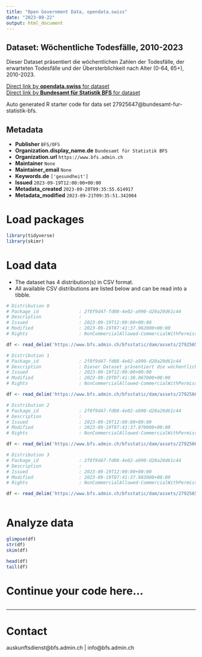 ```yaml
---
title: "Open Government Data, opendata.swiss"
date: "2023-09-22"
output: html_document
---
```


## Dataset: Wöchentliche Todesfälle, 2010-2023

Dieser Dataset präsentiert die wöchentlichen Zahlen der Todesfälle, der erwarteten Todesfälle und der Übersterblichkeit nach Alter (0-64, 65+), 2010-2023.

[Direct link by **opendata.swiss** for dataset](https://opendata.swiss/de/dataset/wochentliche-todesfalle-2010-20231)<br>
[Direct link by **Bundesamt für Statistik BFS** for dataset](https://www.bfs.admin.ch/asset/de/ts-d-14.03.04.03-wr)

Auto generated R starter code for data set 27925647@bundesamt-fur-statistik-bfs.

## Metadata

- **Publisher** `BFS/OFS`
- **Organization.display_name.de** `Bundesamt für Statistik BFS`
- **Organization.url** `https://www.bfs.admin.ch`
- **Maintainer** `None`
- **Maintainer_email** `None`
- **Keywords.de** `['gesundheit']`
- **Issued** `2023-09-19T12:00:00+00:00`
- **Metadata_created** `2023-09-20T09:35:55.614917`
- **Metadata_modified** `2023-09-21T09:35:51.342004`


# Load packages

```r

library(tidyverse)
library(skimr)

```

# Load data

-   The dataset has 4 distribution(s) in CSV format.
-   All available CSV distributions are listed below and can be read into a tibble.

```r

# Distribution 0
# Package_id               : 2f8f9d47-fd08-4e02-a990-d20a20d61c44
# Description              : 
# Issued                   : 2023-09-19T12:00:00+00:00
# Modified                 : 2023-09-19T07:41:37.962000+00:00
# Rights                   : NonCommercialAllowed-CommercialWithPermission-ReferenceRequired

df <- read_delim('https://www.bfs.admin.ch/bfsstatic/dam/assets/27925657/master')

# Distribution 1
# Package_id               : 2f8f9d47-fd08-4e02-a990-d20a20d61c44
# Description              : Dieser Dataset präsentiert die wöchentlichen Zahlen der Todesfälle, der erwarteten Todesfälle und der Übersterblichkeit nach Alter (0-64, 65+), 2010-2023.
# Issued                   : 2023-09-19T12:00:00+00:00
# Modified                 : 2023-09-19T07:41:38.067000+00:00
# Rights                   : NonCommercialAllowed-CommercialWithPermission-ReferenceRequired

df <- read_delim('https://www.bfs.admin.ch/bfsstatic/dam/assets/27925669/master')

# Distribution 2
# Package_id               : 2f8f9d47-fd08-4e02-a990-d20a20d61c44
# Description              : 
# Issued                   : 2023-09-19T12:00:00+00:00
# Modified                 : 2023-09-19T07:41:37.970000+00:00
# Rights                   : NonCommercialAllowed-CommercialWithPermission-ReferenceRequired

df <- read_delim('https://www.bfs.admin.ch/bfsstatic/dam/assets/27925664/master')

# Distribution 3
# Package_id               : 2f8f9d47-fd08-4e02-a990-d20a20d61c44
# Description              : 
# Issued                   : 2023-09-19T12:00:00+00:00
# Modified                 : 2023-09-19T07:41:37.983000+00:00
# Rights                   : NonCommercialAllowed-CommercialWithPermission-ReferenceRequired

df <- read_delim('https://www.bfs.admin.ch/bfsstatic/dam/assets/27925659/master')



```

# Analyze data

```r

glimpse(df)
str(df)
skim(df)

head(df)
tail(df)

```

# Continue your code here...

```r

```

------------------------------------------------------------------------

# Contact

auskunftsdienst@bfs.admin.ch | info@bfs.admin.ch

